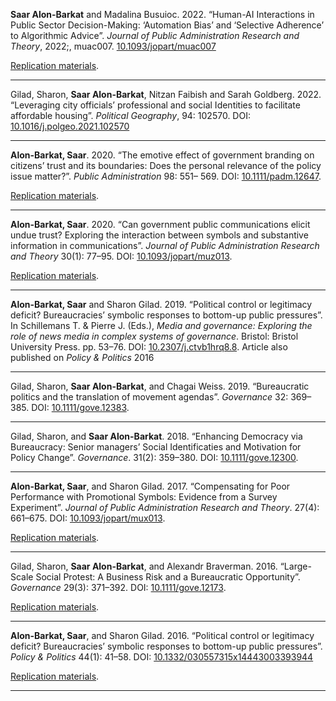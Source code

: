 <br><br>

**Saar Alon-Barkat** and Madalina Busuioc. 2022. "Human-AI Interactions in Public Sector Decision-Making: ‘Automation Bias’ and ‘Selective Adherence’ to Algorithmic Advice". *Journal of Public Administration Research and Theory*, 2022;, muac007. [10.1093/jopart/muac007](https://doi.org/10.1093/jopart/muac007)

[Replication materials](https://dataverse.harvard.edu/dataset.xhtml?persistentId=doi:10.7910/DVN/TQYJNF). 

---

Gilad, Sharon, **Saar Alon-Barkat**, Nitzan Faibish and Sarah Goldberg. 2022. "Leveraging city officials’ professional and social Identities to facilitate affordable housing". *Political Geography*, 94: 102570. DOI: [10.1016/j.polgeo.2021.102570](https://doi.org/10.1016/j.polgeo.2021.102570)

---

**Alon-Barkat, Saar**. 2020. "The emotive effect of government branding on citizens’ trust and its boundaries: Does the personal relevance of the policy issue matter?". *Public Administration* 98: 551– 569. DOI: [10.1111/padm.12647](https://doi.org/10.1111/padm.12647).

[Replication materials](https://github.com/saaralonbarkat/SVIVA_2018). 

---

**Alon-Barkat, Saar**. 2020. "Can government public communications elicit undue trust? Exploring the interaction between symbols and substantive information in communications". *Journal of Public Administration Research and Theory* 30(1): 77--95. DOI: [10.1093/jopart/muz013](https://doi.org/10.1093/jopart/muz013).

[Replication materials](https://github.com/saaralonbarkat/SVIVA_2018). 

---

**Alon-Barkat, Saar** and Sharon Gilad. 2019. "Political control or legitimacy deficit? Bureaucracies' symbolic responses to bottom-up public pressures". In Schillemans T. & Pierre J. (Eds.), *Media and governance: Exploring the role of news media in complex systems of governance*. Bristol: Bristol University Press. pp. 53--76. DOI: [10.2307/j.ctvb1hrq8.8](https://policy.bristoluniversitypress.co.uk/media-and-governance). Article also published on *Policy & Politics* 2016

---

Gilad, Sharon, **Saar Alon-Barkat**, and Chagai Weiss. 2019. "Bureaucratic politics and the translation of movement agendas". *Governance* 32: 369--385. DOI: [10.1111/gove.12383](https://doi.org/10.1111/gove.12383). 

---

Gilad, Sharon, and **Saar Alon-Barkat**. 2018. "Enhancing Democracy via Bureaucracy: Senior managers' Social Identificaties and Motivation for Policy Change". *Governance*. 31(2): 359--380. DOI: [10.1111/gove.12300](https://doi.org/10.1111/gove.12300).  

---

**Alon-Barkat, Saar**, and Sharon Gilad. 2017. "Compensating for Poor Performance with Promotional Symbols: Evidence from a Survey Experiment". *Journal of Public Administration Research and Theory*. 27(4): 661--675. DOI: [10.1093/jopart/mux013](https://doi.org/10.1093/jopart/mux013).  

[Replication materials](https://github.com/saaralonbarkat/IEC_2015). 

---

Gilad, Sharon, **Saar Alon-Barkat**, and Alexandr Braverman. 2016. "Large-Scale Social Protest: A Business Risk and a Bureaucratic Opportunity". *Governance* 29(3): 371--392. DOI: [10.1111/gove.12173](https://doi.org/10.1111/gove.12173).  

[Replication materials](https://github.com/saaralonbarkat/PROTEST_2014).

---

**Alon-Barkat, Saar**, and Sharon Gilad. 2016. "Political control or legitimacy deficit? Bureaucracies' symbolic responses to bottom-up public pressures". *Policy & Politics* 44(1): 41--58. DOI: [10.1332/030557315x14443003393944](https://doi.org/10.1332/030557315x14443003393944)

[Replication materials](https://github.com/saaralonbarkat/PROTEST_2014). 

---


